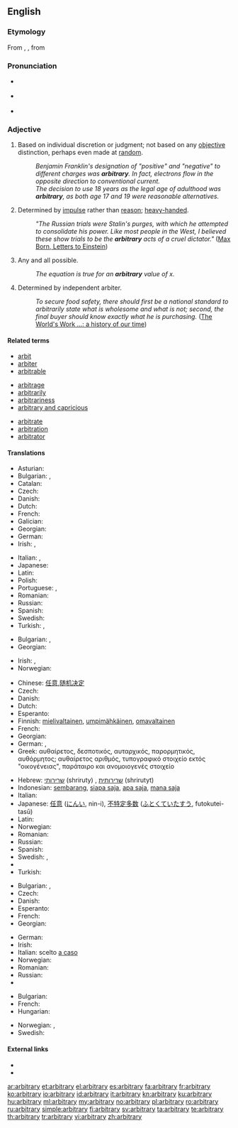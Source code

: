 {{was wotd|2006|December|4}}
==English==

===Etymology===
From {{etyl|enm|en}} {{term|arbitrarie|lang=enm}}, {{etyl|la|en}} {{term|arbitrarius||lang=la|arbitrary, uncertain}}, from {{term|arbiter||lang=la|witness, on-looker, listener, judge, overseer}}

===Pronunciation===
* {{a|RP}} {{IPA|/ˈɑːbɪtrəri/}}
* {{a|US}} {{IPA|/ˈɑːrbɪtrɛri/}}
* {{audio|en-us-arbitrary.ogg|Audio (US)}}

===Adjective===
{{wikipedia|arbitrariness}}
{{en-adj}}

# {{context|usually|of a decision|lang=en}} Based on individual discretion or judgment; not based on any [[objective]] distinction, perhaps even made at [[random]].
#: ''Benjamin Franklin's designation of "positive" and "negative" to different charges was '''arbitrary'''.  In fact, electrons flow in the opposite direction to conventional current.''
#: ''The decision to use 18 years as the legal age of adulthood was '''arbitrary''', as both age 17 and 19 were reasonable alternatives.''
# Determined by [[impulse]] rather than [[reason]]; [[heavy-handed]].
#: ''"The Russian trials were Stalin's purges, with which he attempted to consolidate his power. Like most people in the West, I believed these show trials to be the '''arbitrary''' acts of a cruel dictator."'' ([http://en.wikiquote.org/wiki/Einstein Max Born, Letters to Einstein])
# {{context|mathematics|lang=en}} Any and all possible.
#: ''The equation is true for an '''arbitrary''' value of x.''
# Determined by independent arbiter.
#: ''To secure food safety, there should first be a national standard to arbitrarily state what is wholesome and what is not; second, the final buyer should know exactly what he is purchasing.'' ([http://books.google.com/books?id=sojNAAAAMAAJ&pg=PA9319#v=onepage&q&f=false The World's Work ...: a history of our time])

====Related terms====
{{rel-top3}}
* [[arbit]]
* [[arbiter]]
* [[arbitrable]]
{{rel-mid3}}
* [[arbitrage]]
* [[arbitrarily]]
* [[arbitrariness]]
* [[arbitrary and capricious]]
{{rel-mid3}}
* [[arbitrate]]
* [[arbitration]]
* [[arbitrator]]
{{rel-bottom}}

====Translations====
{{trans-top|based on individual discretion or judgment}}
* Asturian: {{t-|ast|arbitrariu}}
* Bulgarian: {{t+|bg|произволен}},  {{t+|bg|своеволен}}
* Catalan: {{t+|ca|arbitrari}}
* Czech: {{t-|cs|libovolný|m}}
* Danish: {{t+|da|arbitrær}}
* Dutch: {{t+|nl|willekeurig}}
* French: {{t+|fr|arbitraire}}
* Galician: {{t-|gl|arbitrario}}
* Georgian: {{t-|ka|დაუსაბუთებელი|tr=dausabut'ebeli|sc=Geor}}
* German: {{t+|de|willkürlich}}
* Irish: {{t-|ga|ar togradh}}, {{t-|ga|aondeonach}}
{{trans-mid}}
* Italian: {{t+|it|arbitrario|m}}, {{t-|it|arbitraria|f}}
* Japanese: {{t+|ja|恣意|tr=しいてきな, shiiteki-na|alt=恣意的な|sc=Jpan}}
* Latin: {{t-|la|arbitrarius}}
* Polish: {{t-|pl|arbitrarny|m}}
* Portuguese: {{t+|pt|arbitrário|m}},  {{t+|pt|arbitrária|f}}
* Romanian: {{t-|ro|arbitrar}}
* Russian: {{t+|ru|произвольный|tr=proizvól'nyj}}
* Spanish: {{t+|es|arbitrario}}
* Swedish: {{t+|sv|godtycklig}}
* Turkish: {{t+|tr|keyfî}}, {{t-|tr|isteğe bağlı}}
{{trans-bottom}}

{{trans-top|unrestrained by law; tyrannical}}
* Bulgarian: {{t+|bg|деспотичен}},  {{t+|bg|тираничен}}
* Georgian: {{t-|ka|დესპოტური|tr=despoturi|sc=Geor}}
{{trans-mid}}
* Irish: {{t-|ga|ansmachtúil}}, {{t-|ga|dírialta}}
* Norwegian: {{t+|no|vilkårlig}}
{{trans-bottom}}

{{trans-top|determined by impulse}}
* Chinese: [[任意]],[[随机决定]]
* Czech: {{t-|cs|náladový|m}}
* Danish: {{t-|da|vilkårlig}}
* Dutch: {{t+|nl|willekeurig}}
* Esperanto: {{t-|eo|hazarda}}
* Finnish: [[mielivaltainen]], [[umpimähkäinen]], [[omavaltainen]]
* French: {{t+|fr|arbitraire}}
* Georgian: {{t-|ka|თვითნებური|tr=t'vit'neburi|sc=Geor}}
* German: {{t+|de|willkürlich}}, {{t+|de|arbiträr}}
* Greek: {{qualifier|adjective}} αυθαίρετος, δεσποτικός, αυταρχικός, παρορμητικός, αυθόρμητος; {{qualifier|noun}} αυθαίρετος αριθμός, τυπογραφικό στοιχείο εκτός "οικογένειας", παράταιρο και ανομοιογενές στοιχείο
{{trans-mid}}
* Hebrew: [[שרירותי]] (shriruty) {{m}}, [[שרירותית]] (shrirutyt) {{f}}
* Indonesian: [[sembarang]], [[siapa saja]], [[apa saja]], [[mana saja]]
* Italian: {{t+|it|arbitrario}}
* Japanese: [[任意]] ([[にんい]], nin-i), [[不特定多数]] ([[ふとくていたすう]], futokutei-tasū)
* Latin: {{t-|la|arbitrarius}}
* Norwegian: {{t+|no|vilkårlig}}
* Romanian: {{t-|ro|arbitrar}}
* Russian: {{t+|ru|произвольный|tr=proizvól'nyj}}
* Spanish: {{t+|es|arbitrario}}
* Swedish: {{t+|sv|godtycklig}}, {{t+|sv|arbiträr}}
* {{trreq|th}}
* Turkish: {{t+|tr|keyfî}}
{{trans-bottom}}

{{trans-top|chosen at random}}
* Bulgarian: {{t+|bg|произволен}},  {{t+|bg|случаен}}
* Czech: {{t-|cs|libovolný|m}}
* Danish: {{t+|da|arbitrær}}
* Esperanto: {{t-|eo|arbitra}}
* French: {{t+|fr|arbitraire}}
* Georgian: {{t-|ka|ჭირვეული|tr=čirveuli|sc=Geor}}
{{trans-mid}}
* German: {{t|de|beliebig}}
* Irish: {{t-|ga|treallach}}
* Italian: scelto [[a caso]]
* Norwegian: {{t+|no|tilfeldig}}
* Romanian: {{t-|ro|arbitrar}}
* Russian: {{t+|ru|произвольный|tr=proizvól'nyj}}
* {{trreq|th}}
{{trans-bottom}}

{{trans-top|(mathematics)}}
* Bulgarian: {{t+|bg|произволен}}
* French: {{t+|fr|quelconque}}
* Hungarian: {{t+|hu|tetszőleges}}
{{trans-mid}}
* Norwegian: {{t+|no|vilkårlig}}, {{t+|no|tilfeldig}}
* Swedish: {{t+|sv|godtycklig}}
{{trans-bottom}}

{{checktrans-top}}
{{trans-mid}}
{{trans-bottom}}

====External links====
* {{R:Webster 1913}}
* {{R:Century 1911}}

[[ar:arbitrary]]
[[et:arbitrary]]
[[el:arbitrary]]
[[es:arbitrary]]
[[fa:arbitrary]]
[[fr:arbitrary]]
[[ko:arbitrary]]
[[io:arbitrary]]
[[id:arbitrary]]
[[it:arbitrary]]
[[kn:arbitrary]]
[[ku:arbitrary]]
[[hu:arbitrary]]
[[ml:arbitrary]]
[[my:arbitrary]]
[[no:arbitrary]]
[[pl:arbitrary]]
[[ro:arbitrary]]
[[ru:arbitrary]]
[[simple:arbitrary]]
[[fi:arbitrary]]
[[sv:arbitrary]]
[[ta:arbitrary]]
[[te:arbitrary]]
[[th:arbitrary]]
[[tr:arbitrary]]
[[vi:arbitrary]]
[[zh:arbitrary]]